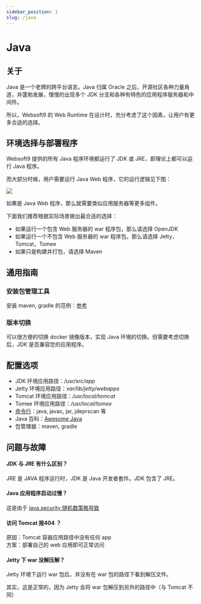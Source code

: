 ```yaml
---
sidebar_position: 1
slug: /java
---
```



# Java

## 关于

Java 是一个老牌的跨平台语言。Java 归属 Oracle 之后，开源社区各种力量角逐，并蓬勃发展，慢慢的出现多个 JDK 分支和各种有特色的应用程序服务器和中间件。  

所以，Websoft9 的 Web Runtime 在设计时，充分考虑了这个因素，让用户有更多合适的选择。  

## 环境选择与部署程序

Websoft9 提供的所有 Java 程序环境都运行了 JDK 或 JRE，即理论上都可以运行 Java 程序。  

而大部分时候，用户需要运行 Java Web 程序，它的运行逻辑见下图：

![](https://libs.websoft9.com/Websoft9/DocsPicture/zh/java/java-jvmweb-websoft9.png)

如果是 Java Web 程序，那么就需要类似应用服务器等更多组件。  

下面我们推荐根据实际场景做出最合适的选择：

- 如果运行一个包含 Web 服务器的 war 程序包，那么请选择 OpenJDK
- 如果运行一个不包含 Web 服务器的 war 程序包，那么请选择 Jetty，Tomcat，Tomee
- 如果只是构建并打包，请选择 Maven

<DocCardList items={useCurrentSidebarCategory().items}/>


## 通用指南

### 安装包管理工具

安装 maven, gradle 的范例：[参考](https://websoft9.github.io/docker-library/apps/openjdk/src/cmd.sh)

### 版本切换

可以很方便的切换 docker 镜像版本，实现 Java 环境的切换。但需要考虑切换后，JDK 是否兼容您的应用程序。  

## 配置选项

- JDK 环境应用路径：*/usr/src/app*
- Jetty 环境应用路径：*var/lib/jetty/webapps*
- Tomcat 环境应用路径：*/usr/local/tomcat*
- Tomee 环境应用路径：*/usr/local/tomee*
- [命令行](https://docs.oracle.com/javase/10/tools/tools-and-command-reference.htm)：java, javac, jar, jdeprscan 等
- Java 百科：[Awesome Java](https://github.com/akullpp/awesome-java)
- 包管理器：maven, gradle

## 问题与故障

#### JDK 与 JRE 有什么区别？

JRE 是 JAVA 程序运行时，JDK 是 Java 开发者套件。JDK 包含了 JRE。

#### Java 应用程序启动过慢？

这是由于 [java.security 随机数策略导致](https://cloud.tencent.com/developer/article/2016915)

#### 访问 Tomcat 报404 ？

原因：Tomcat 容器应用路径中没有任何 app   
方案：部署自己的 web 应用即可正常访问

#### Jetty 下 war 没解压解？

Jetty 环境下运行 war 包后，并没有在 war 包的路径下看到解压文件。  

其实，这是正常的，因为 Jetty 会将 war 包解压到另外的路径中（与 Tomcat 不同）

